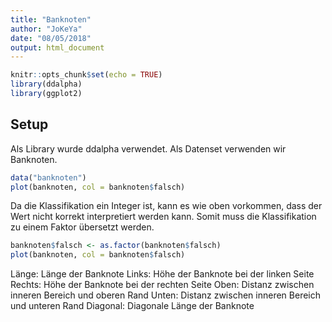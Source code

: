 ```yaml
---
title: "Banknoten"
author: "JoKeYa"
date: "08/05/2018"
output: html_document
---
```


```r
knitr::opts_chunk$set(echo = TRUE)
library(ddalpha)
library(ggplot2)
```


## Setup
Als Library wurde ddalpha verwendet.
Als Datenset verwenden wir Banknoten.
```r
data("banknoten")
plot(banknoten, col = banknoten$falsch)
```

Da die Klassifikation ein Integer ist, kann es wie oben vorkommen, dass der Wert nicht korrekt interpretiert werden kann.
Somit muss die Klassifikation zu einem Faktor übersetzt werden.
```r
banknoten$falsch <- as.factor(banknoten$falsch)
plot(banknoten, col = banknoten$falsch)
```
Länge: Länge der Banknote
Links: Höhe der Banknote bei der linken Seite
Rechts: Höhe der Banknote bei der rechten Seite
Oben: Distanz zwischen inneren Bereich und oberen Rand
Unten: Distanz zwischen inneren Bereich und unteren Rand
Diagonal: Diagonale Länge der Banknote


```r
```
